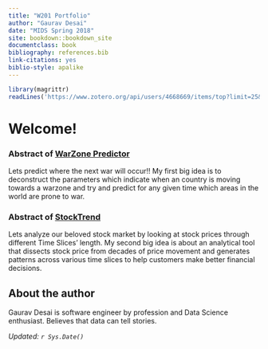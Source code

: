 ```yaml
---
title: "W201 Portfolio"
author: "Gaurav Desai"
date: "MIDS Spring 2018"
site: bookdown::bookdown_site
documentclass: book
bibliography: references.bib
link-citations: yes
biblio-style: apalike
---
```


<!-- This won't be displayed but it will initialize your R session. Add any R libraries you need here. -->
```r
library(magrittr)
readLines('https://www.zotero.org/api/users/4668669/items/top?limit=25&format=bibtex&key=VXdJzTDM2eZyhGSBXUqkAKCc&v=1') %>% writeLines('references.bib')
```


# Welcome! {-}

### Abstract of [WarZone Predictor](#WarZone-Predictor) {-}

Lets predict where the next war will occur!!
My first big idea is to deconstruct the parameters which indicate when an country is moving towards a warzone and try and predict for any given time which areas in the world are prone to war.

### Abstract of [StockTrend](#StockTrend) {-}

Lets analyze our beloved stock market by looking at stock prices through different Time Slices' length.
My second big idea is about an analytical tool that dissects stock price from decades of price movement and generates patterns across various time slices to help customers make better financial decisions.

## About the author {-}

Gaurav Desai is software engineer by profession and Data Science enthusiast. Believes that data can tell stories.

*Updated: `r Sys.Date()`*
